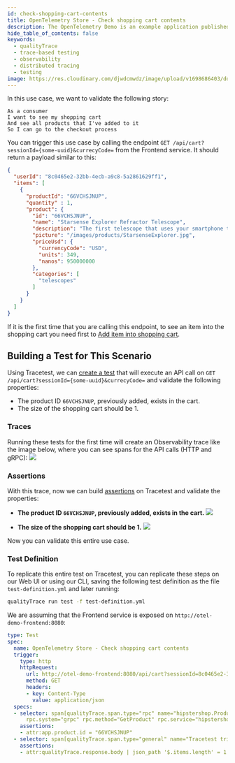 ```yaml
---
id: check-shopping-cart-contents
title: OpenTelemetry Store - Check shopping cart contents
description: The OpenTelemetry Demo is an example application published by the OpenTelemtry CNCF project. This use case covers seeing all the products in the shopping cart.
hide_table_of_contents: false
keywords:
  - qualityTrace
  - trace-based testing
  - observability
  - distributed tracing
  - testing
image: https://res.cloudinary.com/djwdcmwdz/image/upload/v1698686403/docs/Blog_Thumbnail_14_rsvkmo.jpg
---
```


In this use case, we want to validate the following story:

```
As a consumer
I want to see my shopping cart
And see all products that I've added to it
So I can go to the checkout process
```

You can trigger this use case by calling the endpoint `GET /api/cart?sessionId={some-uuid}&currecyCode=` from the Frontend service. It should return a payload similar to this:
```json
{
  "userId": "8c0465e2-32bb-4ecb-a9c8-5a2861629ff1",
  "items": [
    {
      "productId": "66VCHSJNUP",
      "quantity" : 1,
      "product": {
        "id": "66VCHSJNUP",
        "name": "Starsense Explorer Refractor Telescope",
        "description": "The first telescope that uses your smartphone to analyze the night sky and calculate its position in real time. StarSense Explorer is ideal for beginners thanks to the app’s user-friendly interface and detailed tutorials. It’s like having your own personal tour guide of the night sky",
        "picture": "/images/products/StarsenseExplorer.jpg",
        "priceUsd": {
          "currencyCode": "USD",
          "units": 349,
          "nanos": 950000000
        },
        "categories": [
          "telescopes"
        ]
      }
    }
  ]
}
```

If it is the first time that you are calling this endpoint, to see an item into the shopping cart you need first to [Add item into shopping cart](/live-examples/opentelemetry-store/use-cases/add-item-into-shopping-cart).

## Building a Test for This Scenario

Using Tracetest, we can [create a test](/web-ui/creating-tests) that will execute an API call on `GET /api/cart?sessionId={some-uuid}&currecyCode=` and validate the following properties:
- The product ID `66VCHSJNUP`, previously added, exists in the cart.
- The size of the shopping cart should be 1.

### Traces

Running these tests for the first time will create an Observability trace like the image below, where you can see spans for the API calls (HTTP and gRPC):
![](../images/check-shopping-cart-contents-trace.png)

### Assertions

With this trace, now we can build [assertions](/concepts/assertions) on Tracetest and validate the properties:

- **The product ID `66VCHSJNUP`, previously added, exists in the cart.**
![](../images/check-shopping-cart-contents-product-catalog.png)

- **The size of the shopping cart should be 1.**
![](../images/check-shopping-cart-contents-item-lenght.png)

Now you can validate this entire use case.

### Test Definition

To replicate this entire test on Tracetest, you can replicate these steps on our Web UI or using our CLI, saving the following test definition as the file `test-definition.yml` and later running:

```sh
qualityTrace run test -f test-definition.yml
```

We are assuming that the Frontend service is exposed on `http://otel-demo-frontend:8080`:

```yaml
type: Test
spec:
  name: OpenTelemetry Store - Check shopping cart contents
  trigger:
    type: http
    httpRequest:
      url: http://otel-demo-frontend:8080/api/cart?sessionId=8c0465e2-32bb-4ecb-a9c8-5a2861629ff1&currencyCode=
      method: GET
      headers:
      - key: Content-Type
        value: application/json
  specs:
  - selector: span[qualityTrace.span.type="rpc" name="hipstershop.ProductCatalogService/GetProduct"
      rpc.system="grpc" rpc.method="GetProduct" rpc.service="hipstershop.ProductCatalogService"]
    assertions:
    - attr:app.product.id = "66VCHSJNUP"
  - selector: span[qualityTrace.span.type="general" name="Tracetest trigger"]
    assertions:
    - attr:qualityTrace.response.body | json_path '$.items.length' = 1
```
